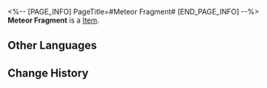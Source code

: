 <%-- [PAGE_INFO]
PageTitle=#Meteor Fragment#
[END_PAGE_INFO] --%>
{{Item Infobox
|id          = 250001
|image       = Item Meteor Fragment.png
|type        = 
|invCategory = 
|rarity      = 1
|effect      = 
|description = 
}}
'''Meteor Fragment''' is a [[Item]].

==Other Languages==
{{Other Languages
|en   = Meteor Fragment
|zhs  = 流星碎片
|zht  = 流星碎片
|ja   = 流星の欠片
|ko   = 유성 조각
|es   = Fragmento de meteorito
|fr   = Fragment de météorite
|ru   = Осколок метеорита
|th   = ชิ้นส่วนดาวตก
|vi   = Mảnh Sao Băng
|de   = Fragment eines Meteoriten
|id   = Potongan Meteor
|pt   = Fragmento de Meteoro
}}

==Change History==
{{Change History|2.0}}